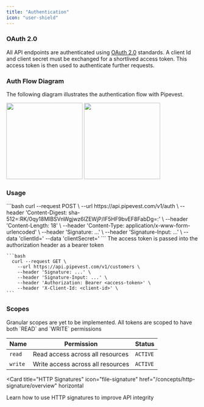 ```yaml
---
title: "Authentication"
icon: "user-shield"
---
```


### OAuth 2.0

All API endpoints are authenticated using [OAuth 2.0](https://oauth.net/2/) standards. A client Id and client secret
must be exchanged for a shortlived access token. This access token is then used to authenticate further requests.

### Auth Flow Diagram

The following diagram illustrates the authentication flow with Pipevest.

<img className="block dark:hidden" height="200" src="/images/auth-flow.png" />
<img
  className="hidden dark:block"
  height="200"
  src="/images/auth-flow-dark.png"
/>

### Usage

<Steps>
  <Step title="Access Token Request">
    ```bash
      curl --request POST \
        --url https://api.pipevest.com/v1/auth \
        --header 'Content-Digest: sha-512=:RK/0qy18MlBSVnWgjwz6lZEWjP/lF5HF9bvEF8FabDg=:' \
        --header 'Content-Length: 18' \
        --header 'Content-Type: application/x-www-form-urlencoded' \
        --header 'Signature: ...' \
        --header 'Signature-Input: ...' \
        --data 'clientId=<client-id>'
        --data 'clientSecret=<client-secret>'
    ```
  </Step>
  <Step title="Authenticate Requests with Token">
    <Tip>The access token is passed into the authorization header as a bearer token</Tip>

    ```bash
      curl --request GET \
        --url https://api.pipevest.com/v1/customers \
        --header 'Signature: ...' \
        --header 'Signature-Input: ...' \
        --header 'Authorization: Bearer <access-token>' \
        --header 'X-Client-Id: <client-id>' \
    ```

  </Step>
</Steps>

### Scopes

<Note>
  Granular scopes are yet to be implemented. All tokens are scoped to have both
  `READ` and `WRITE` permissions
</Note>

| Name    | Permission                        | Status   |
| ------- | --------------------------------- | -------- |
| `read`  | Read access across all resources  | `ACTIVE` |
| `write` | Write access across all resources | `ACTIVE` |

<Card
  title="HTTP Signatures"
  icon="file-signature"
  href="/concepts/http-signature/overview"
  horizontal
>
  Learn how to use HTTP signatures to improve API integrity
</Card>
